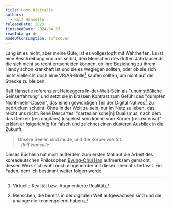 ```yaml
---
title: Homo Digitalis
authors:
  - Ralf Hanselle
releaseDate: 2023
finishedDate: 2024-04-23
readInLang: de
modeOfConsumption: softcover
---
```



<BookHeading frontmatter={frontmatter} />

Lang ist es nicht, aber meine Güte, ist es vollgestopft mit Wahrheiten. Es ist eine Beschreibung von uns selbst, den Menschen des dritten Jahrtausends, die sich nicht so recht entscheiden können, ob ihre Beziehung zu ihrem Handy schon krankhaft ist und sie es weglegen sollten, oder ob sie sich nicht vielleicht doch eine VR/AR-Brille[^vr-ar] kaufen sollten, um nicht auf der Strecke zu bleiben.

Ralf Hanselle referenziert Heideggers In-der-Welt-Sein als "unumstößliche Seinserfahrung" und setzt sie in krassen Kontrast zum Gefühl des "dumpfen Nicht-mehr-Dasein", das einen gewichtigen Teil der Digital Natives[^digital-natives] zu bedrücken scheint. Ohne in der Welt zu sein, nur im Netz zu leben, das reicht uns nicht. René Descartes' "cartesianische[n] Dualismus, nach dem das Denken (res cogitans) losgelöst sein könne vom Körper (res extensa)" erklärt er folgerichtig für falsch und zeichnet einen düsteren Ausblick in die Zukunft.

<div><p><blockquote>Unsere Seelen sind müde, und die Körper wie tot.<footer><cite>- Ralf Hanselle</cite></footer></blockquote></p></div>

Dieses Büchlein hat mich außerdem zum ersten Mal auf die Arbeit des koreadeutschen Philosophen <a href="http://www.byungchulhan.de/">Byung-Chul Han</a> aufmerksam gemacht, dessen Werk sich wohl noch eingehender mit dieser Thematik befasst. Ein Faden, dem ich bestimmt weiter folgen werde.

[^vr-ar]: Virtuelle Realität bzw. Augmentierte Realität
[^digital-natives]: Menschen, die bereits in der digitalen Welt aufgewachsen sind und die analoge nie kennengelernt haben
